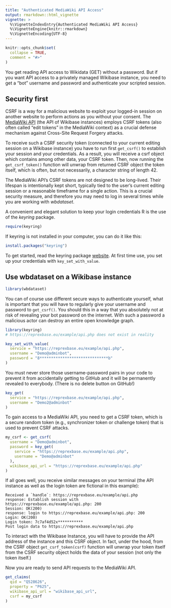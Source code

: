 ```yaml
---
title: "Authenticated MediaWiki API Access"
output: rmarkdown::html_vignette
vignette: >
  %\VignetteIndexEntry{Authenticated MediaWiki API Access}
  %\VignetteEngine{knitr::rmarkdown}
  %\VignetteEncoding{UTF-8}
---
```


```r
knitr::opts_chunk$set(
  collapse = TRUE,
  comment = "#>"
)
```

You get reading API access to Wikidata (GET) without a password. But if you want API access to a privately managed Wikibase instance, you need to get a "bot" username and password and authenticate your scripted session.

## Security first

CSRF is a way for a malicious website to exploit your logged-in session on another website to perform actions as you without your consent. The [MediaWiki API](https://www.mediawiki.org/wiki/API:Main_page) (the API of Wikibase instances) employs CSRF tokens (also often called "edit tokens" in the MediaWiki context) as a crucial defense mechanism against Cross-Site Request Forgery attacks.

To receive such a CSRF security token (connected to your current editing session on a Wikibase instance) you have to run first `get_csrf()` to establish your session and your credentials. As a result, you will receive a csrf object which contains among other data, your CSRF token. Then, now running the `get_csrf_token()` function will unwrap from returned CSRF object the token itself, which is often, but not necessarily, a character string of length 42.

The MediaWiki API's CSRF tokens are not designed to be long-lived. Their lifespan is intentionally kept short, typically tied to the user's current editing session or a reasonable timeframe for a single action. This is a crucial security measure, and therefore you may need to log in several times while you are working with *wbdataset*.

A convenient and elegant solution to keep your login credentials R is the use of the *keyring* package. 

```r
require(keyring)
```

If keyring is not installed in your computer, you can do it like this: 

```r
install.packages("keyring")
```

To get started, read the keyring package [website](https://keyring.r-lib.org/).
At first time use, you set up your credentials with `key_set_with_value`.

## Use wbdataset on a Wikibase instance

```r
library(wbdataset)
```

You can of course use different secure ways to authenticate yourself, what is important that you will have to regularly give your username and password to `get_csrf()`. You should this in a way that you absolutely not at risk of revealing your bot password on the internet. With such a password a malicious actor can destroy an entire open knowledge graph.

```r
library(keyring)
# https://reprexbase.eu/example/api.php does not exist in reality

key_set_with_value(
  service = "https://reprexbase.eu/example/api.php",
  username = "Demo@adminbot",
  password = "8******************************b"
)
```

You must never store those username-password pairs in your code to prevent it from accidentally getting to GitHub and it will be permanently revealed to everybody.  (There is no delete button on GitHub!)

```r
key_get(
  service = "https://reprexbase.eu/example/api.php",
  username = "Demo2@adminbot"
)
```



To gain access to a MediaWiki API, you need to get a CSRF token, which is a secure random token (e.g., synchronizer token or challenge token) that is used to prevent CSRF attacks.


```r
my_csrf <- get_csrf(
  username = "Demo@adminbot",
  password = key_get(
    service = "https://reprexbase.eu/example/api.php",
    username = "Demo@adminbot"
  ),
  wikibase_api_url = "https://reprexbase.eu/example/api.php"
)
```

If all goes well, you receive similar messages on your terminal (the API instance as well as the login token are fictional in this example):

```
Received a `handle`: https://reprexbase.eu/example/api.php
response: Establish session with https://reprexbase.eu/example/api.php: 200
Session: OK(200)
response: login to https://reprexbase.eu/example/api.php: 200
Login: OK(200)
Login token: 7c7af4d52x***********
Post login data to https://reprexbase.eu/example/api.php
```

To interact with the Wikibase Instance, you will have to provide the API address of the instance and this CSRF object. In fact, under the hood, from the CSRF object `get_csrf_token(csrf)` function will unwrap your token itself from the CSRF security object holds the data of your session (not only the token itself.)

Now you are ready to send API requests to the MediaWiki API.

```r
get_claims(
  qid = "Q528626",
  property = "P625",
  wikibase_api_url = "wikibase_api_url",
  csrf = my_csrf
)
```

